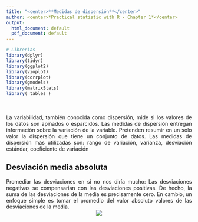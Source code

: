 ```yaml
---
title: "<center>**Medidas de dispersión**</center>"
author: <center>*Practical statistic with R - Chapter 1*</center>
output:
  html_document: default
  pdf_document: default
---
```


```r
# Librerias
library(dplyr)
library(tidyr)
library(ggplot2)
library(vioplot)
library(corrplot)
library(gmodels)
library(matrixStats)
library( tables )
```
<br>
<br>
<div style="text-align: justify">La variabilidad, también conocida como dispersión, mide si los valores de los datos son apiñados o esparcidos. Las medidas de dispersión entregan información sobre la variación de la variable. Pretenden resumir en un solo valor la dispersión que tiene un conjunto de datos. Las medidas de dispersión más utilizadas son: rango de variación, varianza, desviación estándar, coeficiente de variación<div/>

## **Desviación media absoluta**

<div style="text-align: justify">Promediar las desviaciones en sí no nos diría mucho: Las desviaciones negativas se compensarian con las desviaciones positivas. De hecho, la suma de las desviaciones de la media
es precisamente cero. En cambio, un enfoque simple es tomar el promedio del valor absoluto
valores de las desviaciones de la media.<div/>
<center>
![](https://raw.githubusercontent.com/LizBautista/Statictics-with-R-/main/Images/mean%20absolute%20deviation.png)
</center>